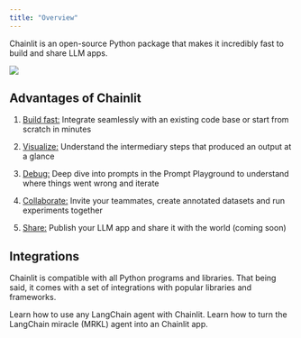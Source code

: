 ```yaml
---
title: "Overview"
---
```


Chainlit is an open-source Python package that makes it incredibly fast to build and share LLM apps.

<Frame caption="Demo of the image gen app available in the chainlit cookbook repo.">
  <img src="/images/overview.gif" />
</Frame>

## Advantages of Chainlit

1. [Build fast:](/examples/openai-sql) Integrate seamlessly with an existing code base or start from scratch in minutes

2. [Visualize:](/concepts/chain-of-thought) Understand the intermediary steps that produced an output at a glance

3. [Debug:](/concepts/prompt-playground) Deep dive into prompts in the Prompt Playground to understand where things went wrong and iterate

4. [Collaborate:](/cloud/create-project) Invite your teammates, create annotated datasets and run experiments together

5. [Share:](/cloud/deploy) Publish your LLM app and share it with the world (coming soon)

## Integrations

Chainlit is compatible with all Python programs and libraries. That being said, it comes with a set of integrations with popular libraries and frameworks.

<CardGroup cols={2}>
  <Card title="LangChain Integration" icon="link" href="/langchain">
    Learn how to use any LangChain agent with Chainlit.
  </Card>

  <Card title="LangChain MRKL with Chainlit" icon="link" href="/examples/mrkl">
    Learn how to turn the LangChain miracle (MRKL) agent into an Chainlit app.
  </Card>
</CardGroup>
